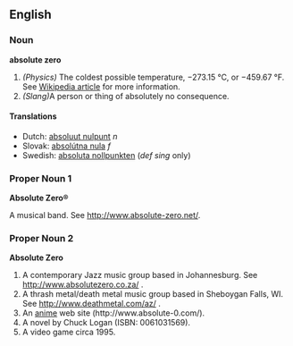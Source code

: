 ==English==

===Noun===
'''absolute zero'''

#''(Physics)'' The coldest possible temperature, &minus;273.15 °C, or &minus;459.67 °F.  See [[w:Absolute_zero|Wikipedia article]] for more information.
# ''(Slang)''A person or thing of absolutely no consequence.

==== Translations ====
*Dutch: [[absoluut nulpunt]] ''n''
*Slovak: [[absolútna nula]] ''f''
*Swedish: [[absoluta nollpunkten]] (''def sing'' only)

===Proper Noun 1===
'''Absolute Zero®'''

A musical band.  See http://www.absolute-zero.net/.

===Proper Noun 2===
'''Absolute Zero'''
# A contemporary Jazz music group based in Johannesburg.  See http://www.absolutezero.co.za/ .
# A thrash metal/death metal music group based in Sheboygan Falls, WI.  See http://www.deathmetal.com/az/ .
# An [[anime]] web site (http://www.absolute-0.com/).
# A novel by Chuck Logan (ISBN: 0061031569).
# A video game circa 1995.
